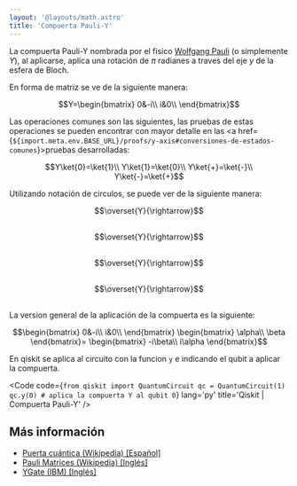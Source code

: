 ```yaml
---
layout: '@layouts/math.astro'
title: 'Compuerta Pauli-Y'
---
```



La compuerta Pauli-Y nombrada por el fisico <a href="https://en.wikipedia.org/wiki/Wolfgang_Pauli" target="_blank">Wolfgang Pauli</a> (o simplemente $Y$), al aplicarse, aplica una rotación de $\pi$ radianes a traves del eje $y$ de la esfera de Bloch.

En forma de matriz se ve de la siguiente manera:
```math
Y=\begin{bmatrix}
0&-i\\
i&0\\
\end{bmatrix}
```

Las operaciones comunes son las siguientes, las pruebas de estas operaciones se pueden encontrar con mayor detalle en las <a href={`${import.meta.env.BASE_URL}/proofs/y-axis#conversiones-de-estados-comunes`}>pruebas desarrolladas</a>:
```math
Y\ket{0}=\ket{1}\\
Y\ket{1}=\ket{0}\\
Y\ket{+}=\ket{-}\\
Y\ket{-}=\ket{+}
```


Utilizando notación de circulos, se puede ver de la siguiente manera:

<div style="display: flex; justify-content:center; align-items:center; margin-bottom:30px; flex-direction:row">
    <Circle width={"100"} phase={"0"} prob={1} label={"\\ket{0}"}/>
    <Circle width={"100"} phase={"0"} prob={0} label={"\\ket{1}"}/>
    $$\overset{Y}{\rightarrow}$$ 
    <Circle width={"100"} phase={"0"} prob={0} label={"\\ket{0}"}/>
    <Circle width={"100"} phase={"90"} prob={1} label={"\\ket{1}"}/>
</div>


<div style="display: flex; justify-content:center; align-items:center; margin-bottom:30px; flex-direction:row">
    <Circle width={"100"} phase={"0"} prob={0} label={"\\ket{0}"}/>
    <Circle width={"100"} phase={"0"} prob={1} label={"\\ket{1}"}/>
    $$\overset{Y}{\rightarrow}$$ 
    <Circle width={"100"} phase={"-90"} prob={1} label={"\\ket{0}"}/>
    <Circle width={"100"} phase={"0"} prob={0} label={"\\ket{1}"}/>
</div>

<div style="display: flex; justify-content:center; align-items:center; margin-bottom:30px; flex-direction:row">
    <Circle width={"100"} phase={"0"} prob={0.5} label={"\\ket{0}"}/>
    <Circle width={"100"} phase={"0"} prob={0.5} label={"\\ket{1}"}/>
    $$\overset{Y}{\rightarrow}$$ 
    <Circle width={"100"} phase={"270"} prob={0.5} label={"\\ket{0}"}/>
    <Circle width={"100"} phase={"90"} prob={0.5} label={"\\ket{1}"}/>
</div>

<div style="display: flex; justify-content:center; align-items:center; margin-bottom:30px; flex-direction:row">
    <Circle width={"100"} phase={"0"} prob={0.5} label={"\\ket{0}"}/>
    <Circle width={"100"} phase={"180"} prob={0.5} label={"\\ket{1}"}/>
    $$\overset{Y}{\rightarrow}$$ 
    <Circle width={"100"} phase={"90"} prob={0.5} label={"\\ket{0}"}/>
    <Circle width={"100"} phase={"90"} prob={0.5} label={"\\ket{1}"}/>
</div>

La version general de la aplicación de la compuerta es la siguiente:
```math
\begin{bmatrix}
0&-i\\
i&0\\
\end{bmatrix}
\begin{bmatrix}
\alpha\\
\beta
\end{bmatrix}=
\begin{bmatrix}
-i\beta\\
i\alpha
\end{bmatrix}
```

En qiskit se aplica al circuito con la funcion `y` e indicando el qubit a aplicar la compuerta.


<Code
  code={`
from qiskit import QuantumCircuit
qc = QuantumCircuit(1)
qc.y(0) # aplica la compuerta Y al qubit 0
`}
  lang='py'
  title='Qiskit | Compuerta Pauli-Y'
/>

## Más información

- <a target="_blank" href="https://es.wikipedia.org/wiki/Puerta_cu%C3%A1ntica">Puerta cuántica (Wikipedia) [Español]</a>
- <a target="_blank" href="https://en.wikipedia.org/wiki/Pauli_matrices">Pauli Matrices (Wikipedia) [Inglés]</a>
- <a target="_blank" href="https://docs.quantum.ibm.com/api/qiskit/qiskit.circuit.library.YGate">YGate (IBM) [Inglés]</a>

